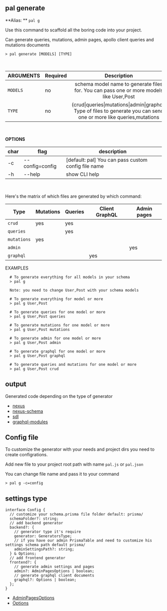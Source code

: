 
<SEO title="CLI Generator" />

<MdxCard>

## pal generate

**Alias: ** `pal g`

Use this command to scaffold all the boring code into your project.

Can generate queries, mutations, admin pages, apollo client queries and mutations documents

```shell
> pal generate [MODELS] [TYPE]
```

<br />

| ARGUMENTS | Required |                                                     Description                                                      |
| --------- | -------- | :------------------------------------------------------------------------------------------------------------------: |
| `MODELS`  | no       |               schema model name to generate files for. You can pass one or more models like User,Post                |
| `TYPE`    | no       | (crud\|queries\|mutations\|admin\|graphql) Type of files to generate you can send one or more like queries,mutations |

<br />

**OPTIONS**

| char | flag            | description                                         |
| ---- | --------------- | --------------------------------------------------- |
| -c   | --config=config | [default: pal] You can pass custom config file name |
| -h   | --help          | show CLI help                                       |

<br />

Here's the matrix of which files are generated by which command:

| Type        | Mutations | Queries | Client GraphQL | Admin pages |
| ----------- | --------- | ------- | -------------- | ----------- |
| `crud`      | yes       | yes     |                |             |
| `queries`   |           | yes     |                |             |
| `mutations` | yes       |         |                |             |
| `admin`     |           |         |                | yes         |
| `graphql`   |           |         | yes            |             |

EXAMPLES

```shell
  # To generate everything for all models in your schema
  > pal g

  Note: you need to change User,Post with your schema models

  # To generate everything for model or more
  > pal g User,Post

  # To generate queries for one model or more
  > pal g User,Post queries

  # To generate mutations for one model or more
  > pal g User,Post mutations

  # To generate admin for one model or more
  > pal g User,Post admin

  # To generate graphql for one model or more
  > pal g User,Post graphql

  # To generate queries and mutations for one model or more
  > pal g User,Post crud
```

## output

Generated code depending on the type of generator

- [nexus](/generator/nexus#nexus-generator-output-code)
- [nexus-schema](/generator/nexus#nexus-schema-generator-output-code)
- [sdl](/generator/sdl)
- [graphql-modules](/generator/graphql-modules)

## Config file

To customize the generator with your needs and project dirs you need to create configrations.

Add new file to your project root path with name `pal.js` or `pal.json`

You can change file name and pass it to your command

```shell
> pal g -c=config
```

## settings type

```ts{3,5,7,9, 12,14,16}
interface Config {
  // customize your schema.prisma file folder default: prisma/
  schemaFolder?: string;
  // add backend generator
  backend?: {
    // generator type it's require
    generator: GeneratorsType;
    // if you have our admin PrismaTable and need to customize his settings schema path default prisma/
    adminSettingsPath?: string;
  } & Options;
  // add frontend generator
  frontend?: {
    // generate admin settings and pages
    admin?: AdminPagesOptions | boolean;
    // generate graphql client documents
    graphql?: Options | boolean;
  };
}
```

- [AdminPagesOptions](/generator#adminpagesoptions)
- [Options](/generator#options-type-definition)

</MdxCard>
